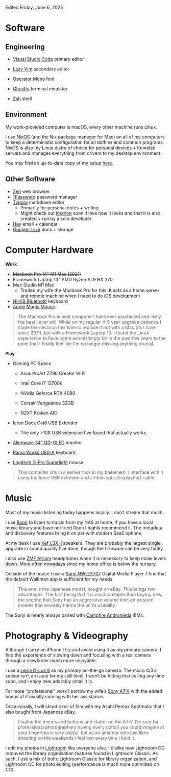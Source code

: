 ---
---

Edited Friday, June 6, 2025

# Software

## Engineering

- [Visual Studio Code](https://code.visualstudio.com/) primary editor
- [Lazy Vim](https://lazyvim.github.io) secondary editor
- [Operator Mono](https://typography.com/blog/introducing-operator) font

- [Ghostty](https://ghostty.org) terminal emulator
- [Zsh](https://zsh.sourceforge.io/) shell



## Environment

My work-provided computer is macOS, every other machine runs Linux.

I use [NixOS](https://nixos.org) (and the Nix package manager for Mac) on all of my computers to keep a deterministic configuration for all dotfiles and common programs. NixOS is also my Linux distro of choice for personal devices + homelab servers and manages everything from drivers to my desktop environment.

You may find an up-to-date copy of my setup [here](github.com/henrysipp/nix-setup).



## Other Software

- [Zen](https://zen-browser.app) web browser
- [1Password](https://1password.com) password manager
- [Typora](https://typora.com) markdown editor
  - Primarily for personal notes + writing
  - Might check out [Inkdrop](https://inkdrop.com) soon. I love how it looks and that it is also created + run by a solo developer
- [Hey](https://hey.com) email + calendar
- [Google Drive](https://drive.google.com) docs + storage




# Computer Hardware
**Work**

- ~~Macbook Pro 14" M1 Max (2021)~~
- Framework Laptop 13" AMD Ryzen AI 9 HX 370
- Mac Studio M1 Max
  - Traded my wife the Macbook Pro for this. It acts as a home server and remote machine when I need to do iOS development
- [HHKB Bluetooth](https://hhkeyboard.us/) keyboard
- [Apple Magic Mouse](https://www.apple.com/shop/product/MXK53AM/A/magic-mouse-usb%E2%80%91c-white-multi-touch-surface).

> The Macbook Pro is best computer I have ever purchased and likely the best I ever will. While on my regular 4-5 year upgrade cadence I made the decision this time to replace it not with a Mac (as I have since 2011), but with a Framework Laptop 13. I found the Linux experience to have come astonishingly far in the past few years to the point that I finally feel like I'm no longer missing anything crucial.



**Play**

- Gaming PC Specs

  - Asus ProArt Z790 Creator WIFI

  - Intel Core i7 13700k

  - NVidia Geforce RTX 4080

  - Corsair Vengeance 32GB

  - NZXT Kraken AIO

- [Icron Dock](https://www.icron.com/product-category/usb-extenders/) Cat6 USB Extender

  - The only >10ft USB extension I've found that actually works

-  [Alienware 34” QD-OLED](https://www.dell.com/en-us/shop/alienware-32-4k-qd-oled-gaming-monitor-aw3225qf/apd/210-blmq/monitors-monitor-accessories) monitor

- [Rama Works U80-A](https://ramaworks.store/products/u80-a-seq2) keyboard
- [Logitech G-Pro Superlight](https://www.logitechg.com/en-us/products/gaming-mice/pro-x-superlight-wireless-mouse.html) mouse

> This computer sits in a server rack in my basement. I interface with it using the Icron USB extender and a fiber-optic DisplayPort cable.



# Music
Most of my music listening today happens locally. I don’t stream that much.

I use [Roon](https://roon.app/en/) to listen to music from my NAS at home. If you have a local music library and have not tried Roon I highly recommend it. The metadata and discovery features bring it on par with modern SaaS options.

At my desk I use [Kef LSX II](https://us.kef.com/products/lsx-2) speakers. They are probably the largest single upgrade in sound quality I’ve done, though the firmware can be very fiddly.

I also use [ZMF Atrium](https://shop.zmfheadphones.com/products/atrium) headphones when it is necessary to keep noise levels down. More often nowadays since my home office is below the nursery.

Outside of the house I use a [Sony NW-ZX707](https://electronics.sony.com/audio/walkman-digital-recorders/all-walkman-digital-recorders/p/nwzx707-b) Digital Media Player. I find that the default Walkman app is sufficient for my needs.

> This one is the Japanese model, bought on eBay. This brings two advantages. The first being that it is much cheaper than buying new, the second that Sony has an aggressive volume limit on western models that severely harms the unit’s usability.

The Sony is nearly always paired with [Campfire Andromeda](https://www.campfireaudio.com/products/andromeda-emerald-sea) IEMs. 

# Photography & Videography

Although I carry an iPhone I try and avoid using it as my primary camera. I find the experience of slowing down and focusing with a real camera through a viewfinder much more enjoyable.

I use a [Leica D-Lux 8](https://leica-camera.com/en-US/photography/cameras/d-lux/d-lux-8) as my primary on-the-go camera. The micro 4/3’s sensor isn’t an issue for my skill level, I won’t be hitting that ceiling any time soon, and I enjoy how adorably small it is. 

For more “professional” work I borrow my wife’s [Sony A7IV](https://electronics.sony.com/imaging/interchangeable-lens-cameras/all-interchangeable-lens-cameras/p/ilce7m4-b) with the added bonus of it usually coming with her assistance.

Occasionally, I will shoot a roll of film with my Asahi Pentax Spotmatic that I also bought from Japanese eBay.

> I loathe the menus and buttons and clutter on the A7IV. I’m sure for professional photographers having every option you could imagine at your fingertips is *very useful*, but as an amateur who just likes shooting on the weekends I feel lost every time I hold it.

I edit my photos in [Lightroom](http://adobe.com/products/photoshop-lightroom) like everyone else. I dislike how Lightroom CC removed the library organization features found in Lightroom Classic. As such, I use a mix of both: Lightroom Classic for library organization, and Lightroom CC for photo editing (performance is much more optimized on CC). 
